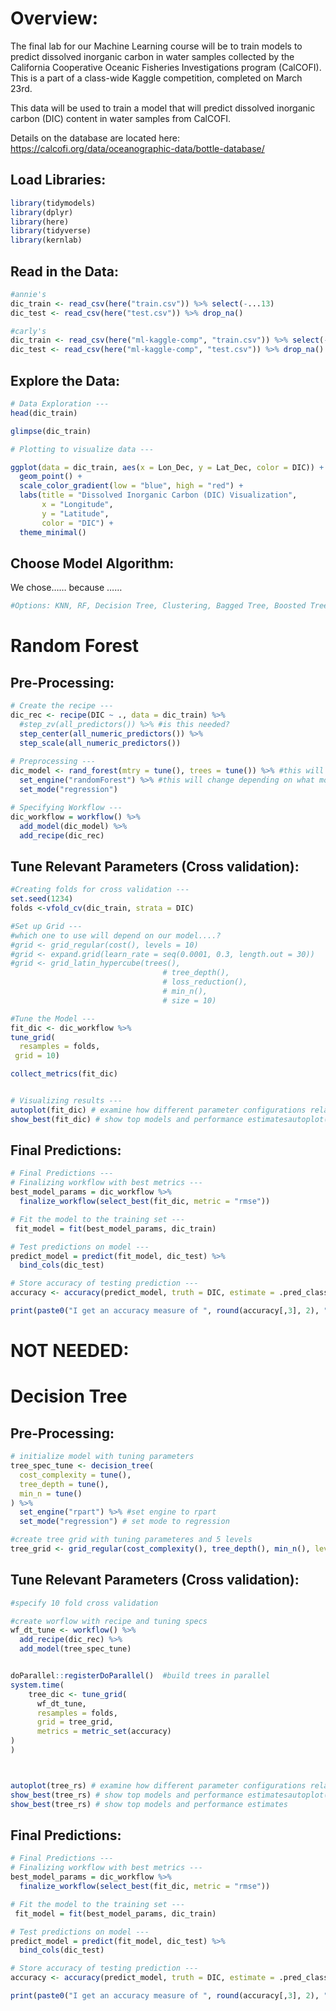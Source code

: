 # Overview:

The final lab for our Machine Learning course will be to train models to predict dissolved inorganic carbon in water samples collected by the California Cooperative Oceanic Fisheries Investigations program (CalCOFI). This is a part of a class-wide Kaggle competition, completed on March 23rd.

This data will be used to train a model that will predict dissolved inorganic carbon (DIC) content in water samples from CalCOFI.

Details on the database are located here: <https://calcofi.org/data/oceanographic-data/bottle-database/>

## Load Libraries:

```r
library(tidymodels)
library(dplyr)
library(here)
library(tidyverse)
library(kernlab)
```

## Read in the Data:

```r
#annie's
dic_train <- read_csv(here("train.csv")) %>% select(-...13)
dic_test <- read_csv(here("test.csv")) %>% drop_na()

#carly's
dic_train <- read_csv(here("ml-kaggle-comp", "train.csv")) %>% select(-...13)
dic_test <- read_csv(here("ml-kaggle-comp", "test.csv")) %>% drop_na()
```

## Explore the Data:

```r
# Data Exploration ---
head(dic_train)

glimpse(dic_train)
```

```r
# Plotting to visualize data ---

ggplot(data = dic_train, aes(x = Lon_Dec, y = Lat_Dec, color = DIC)) +
  geom_point() +
  scale_color_gradient(low = "blue", high = "red") +
  labs(title = "Dissolved Inorganic Carbon (DIC) Visualization",
       x = "Longitude",
       y = "Latitude",
       color = "DIC") +
  theme_minimal()

```





## Choose Model Algorithm:

We chose...... because ......
```r
#Options: KNN, RF, Decision Tree, Clustering, Bagged Tree, Boosted Tree, SVM, Neural Net
```


# Random Forest

## Pre-Processing:

```r
# Create the recipe ---
dic_rec <- recipe(DIC ~ ., data = dic_train) %>% 
  #step_zv(all_predictors()) %>% #is this needed?
  step_center(all_numeric_predictors()) %>% 
  step_scale(all_numeric_predictors())
  
# Preprocessing ---
dic_model <- rand_forest(mtry = tune(), trees = tune()) %>% #this will change depending on what model we choose
  set_engine("randomForest") %>% #this will change depending on what model we choose
  set_mode("regression")

# Specifying Workflow ---
dic_workflow = workflow() %>% 
  add_model(dic_model) %>% 
  add_recipe(dic_rec)
```


## Tune Relevant Parameters (Cross validation):

```r
#Creating folds for cross validation ---
set.seed(1234)
folds <-vfold_cv(dic_train, strata = DIC)

#Set up Grid ---
#which one to use will depend on our model....?
#grid <- grid_regular(cost(), levels = 10)
#grid <- expand.grid(learn_rate = seq(0.0001, 0.3, length.out = 30))
#grid <- grid_latin_hypercube(trees(),
                                  # tree_depth(),
                                  # loss_reduction(),
                                  # min_n(),
                                  # size = 10)

#Tune the Model ---
fit_dic <- dic_workflow %>% 
tune_grid(
  resamples = folds,
 grid = 10) 

collect_metrics(fit_dic)



```

```r
# Visualizing results ---
autoplot(fit_dic) # examine how different parameter configurations relate to accuracy 
show_best(fit_dic) # show top models and performance estimatesautoplot(tree_rs) # examine how different
```



## Final Predictions:

```r
# Final Predictions ---
# Finalizing workflow with best metrics ---
best_model_params = dic_workflow %>% 
  finalize_workflow(select_best(fit_dic, metric = "rmse"))

# Fit the model to the training set ---
 fit_model = fit(best_model_params, dic_train)

# Test predictions on model ---
predict_model = predict(fit_model, dic_test) %>% 
  bind_cols(dic_test)

# Store accuracy of testing prediction ---
accuracy <- accuracy(predict_model, truth = DIC, estimate = .pred_class)

print(paste0("I get an accuracy measure of ", round(accuracy[,3], 2), " with this model."))

```



# NOT NEEDED:


# Decision Tree

## Pre-Processing:


```r
  
# initialize model with tuning parameters
tree_spec_tune <- decision_tree(
  cost_complexity = tune(),
  tree_depth = tune(),
  min_n = tune()
) %>% 
  set_engine("rpart") %>% #set engine to rpart
  set_mode("regression") # set mode to regression

#create tree grid with tuning parameteres and 5 levels
tree_grid <- grid_regular(cost_complexity(), tree_depth(), min_n(), levels = 5)
```


## Tune Relevant Parameters (Cross validation):


```r
#specify 10 fold cross validation

#create worflow with recipe and tuning specs
wf_dt_tune <- workflow() %>% 
  add_recipe(dic_rec) %>% 
  add_model(tree_spec_tune)


doParallel::registerDoParallel()  #build trees in parallel
system.time(
    tree_dic <- tune_grid(
      wf_dt_tune,
      resamples = folds,
      grid = tree_grid,
      metrics = metric_set(accuracy)
)
)



autoplot(tree_rs) # examine how different parameter configurations relate to accuracy 
show_best(tree_rs) # show top models and performance estimatesautoplot(tree_rs) # examine how different parameter configurations relate to accuracy 
show_best(tree_rs) # show top models and performance estimates
```

## Final Predictions:

```r
# Final Predictions ---
# Finalizing workflow with best metrics ---
best_model_params = dic_workflow %>% 
  finalize_workflow(select_best(fit_dic, metric = "rmse"))

# Fit the model to the training set ---
 fit_model = fit(best_model_params, dic_train)

# Test predictions on model ---
predict_model = predict(fit_model, dic_test) %>% 
  bind_cols(dic_test)

# Store accuracy of testing prediction ---
accuracy <- accuracy(predict_model, truth = DIC, estimate = .pred_class)

print(paste0("I get an accuracy measure of ", round(accuracy[,3], 2), " with this model."))

```
